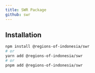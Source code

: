 ```yaml
---
title: SWR Package
github: swr
---
```



<PackageBadges name="swr" alpha />

## Installation

```bash
npm install @regions-of-indonesia/swr
# or
yarn add @regions-of-indonesia/swr
# or
pnpm add @regions-of-indonesia/swr
```
